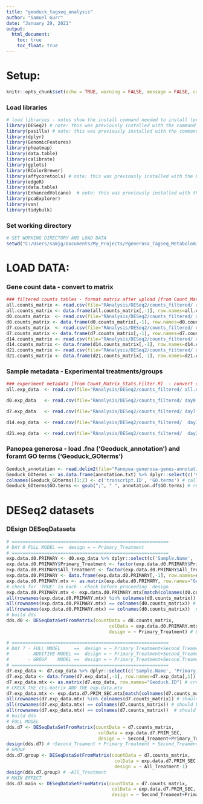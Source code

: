 ```yaml
---
title: "geoduck_tagseq_analysis"
author: "Samuel Gurr"
date: "January 29, 2021"
output:
  html_document:
    toc: true
    toc_float: true
---
```


# Setup: 

```r
knitr::opts_chunk$set(echo = TRUE, warning = FALSE, message = FALSE, cache = TRUE)
```

### Load libraries
```r
# load libraries - notes show the install command needed to install (pre installed)
library(DESeq2) # note: this was previously installed with the command `BiocManager::install("DESeq2")`
library(pasilla) # note: this was previously installed with the command `BiocManager::install("pasilla")`
library(dplyr)
library(GenomicFeatures)
library(pheatmap)
library(data.table)
library(calibrate)
library(gplots)
library(RColorBrewer)
library(affycoretools) # note: this was previously installed with the BiocManager::install("affycoretools")
library(edgeR)
library(data.table)
library(EnhancedVolcano)  # note: this was previously installed with the command `BiocManager::install("EnhancedVolcano")`
library(pcaExplorer) 
library(vsn)
library(tidybulk)

```

### Set working directory
```r

# SET WORKING DIRECTORY AND LOAD DATA
setwd("C:/Users/samjg/Documents/My_Projects/Pgenerosa_TagSeq_Metabolomics/TagSeq/")

```

# LOAD DATA:

### Gene count data - convert to matrix
```r
### filtered counts tables - format matrix after upload [from Count_Matrix_Stats.Filter.R] 
all.counts_matrix <- read.csv(file="RAnalysis/DESeq2/counts_filtered/ all.counts.filtered_matrix.csv", sep=',', header=TRUE) 
all.counts_matrix <- data.frame(all.counts_matrix[,-1], row.names=all.counts_matrix[,1]) 
d0.counts_matrix  <- read.csv(file="RAnalysis/DESeq2/counts_filtered/ day0.counts.filtered_matrix.csv", sep=',', header=TRUE) 
d0.counts_matrix <- data.frame(d0.counts_matrix[,-1], row.names=d0.counts_matrix[,1]) 
d7.counts_matrix  <- read.csv(file="RAnalysis/DESeq2/counts_filtered/ day7.counts.filtered_matrix.csv", sep=',', header=TRUE) 
d7.counts_matrix <- data.frame(d7.counts_matrix[,-1], row.names=d7.counts_matrix[,1]) 
d14.counts_matrix <- read.csv(file="RAnalysis/DESeq2/counts_filtered/ day14.counts.filtered_matrix.csv", sep=',', header=TRUE) 
d14.counts_matrix <- data.frame(d14.counts_matrix[,-1], row.names=d14.counts_matrix[,1]) 
d21.counts_matrix <- read.csv(file="RAnalysis/DESeq2/counts_filtered/ day21.counts.filtered_matrix.csv", sep=',', header=TRUE) 
d21.counts_matrix <- data.frame(d21.counts_matrix[,-1], row.names=d21.counts_matrix[,1]) 
```

### Sample metadata - Experimental treatments/groups
```r
### experiment metadata [from Count_Matrix_Stats.Filter.R]  - convert characaters to factors for DESeq2
all.exp_data  <- read.csv(file="RAnalysis/DESeq2/counts_filtered/ all.exp.data.csv", sep=',', header=TRUE) %>%   mutate_if(is.character, as.factor)

d0.exp_data   <- read.csv(file="RAnalysis/DESeq2/counts_filtered/ day0.exp.data.csv", sep=',', header=TRUE) %>%   mutate_if(is.character, as.factor)

d7.exp_data   <- read.csv(file="RAnalysis/DESeq2/counts_filtered/ day7.exp.data.csv", sep=',', header=TRUE) %>%   mutate_if(is.character, as.factor)

d14.exp_data  <- read.csv(file="RAnalysis/DESeq2/counts_filtered/  day14.exp.data.csv", sep=',', header=TRUE) %>%   mutate_if(is.character, as.factor)

d21.exp_data  <- read.csv(file="RAnalysis/DESeq2/counts_filtered/  day21.exp.data.csv", sep=',', header=TRUE) %>%   mutate_if(is.character, as.factor)
```

### Panopea generosa - load .fna ('Geoduck_annotation') and foramt GO terms ('Geoduck_GOterms')
```r
Geoduck_annotation <- read.delim2(file="Panopea-generosa-genes-annotations.txt", header=F)
Geoduck_GOterms <- as.data.frame(annotation.txt) %>% dplyr::select(c('V1','V8'))
colnames(Geoduck_GOterms)[1:2] <- c('transcript.ID', 'GO.terms') # call gene name and the GO terms - (Uniprot ID 'V5')
Geoduck_GOterms$GO.terms <- gsub(";", " ", annotation.df$GO.terms) # remove the ; delimiter and replace with nothing - already tabbed
```


# DESeq2 datasets

### DEsign DESeqDatasets
```r
# ========================================================== 
# DAY 0 FULL MODEL ==  design = ~ Primary_Treatment
# ========================================================== 
exp.data.d0.PRIMARY <- d0.exp_data %>% dplyr::select(c('Sample.Name', 'Primary_Treatment', 'All_Treatment')) # coondense dataset to build target matrix
exp.data.d0.PRIMARY$Primary_Treatment <- factor(exp.data.d0.PRIMARY$Primary_Treatment) # change Primary_Treatment to factor
exp.data.d0.PRIMARY$All_Treatment <- factor(exp.data.d0.PRIMARY$All_Treatment) # change Time to factor
exp.data.d0.PRIMARY <- data.frame(exp.data.d0.PRIMARY[,-1], row.names=exp.data.d0.PRIMARY[,1]) # move Sample.Name column as row names  
exp.data.d0.PRIMARY.mtx <- as.matrix(exp.data.d0.PRIMARY, row.names="Geoduck.ID") # create matrix 
# check for 'TRUE' in each - check before proceeding  design
exp.data.d0.PRIMARY.mtx <- exp.data.d0.PRIMARY.mtx[match(colnames(d0.counts_matrix),rownames(exp.data.d0.PRIMARY.mtx)), ]
all(rownames(exp.data.d0.PRIMARY.mtx) %in% colnames(d0.counts_matrix)) # should be TRUE
all(rownames(exp.data.d0.PRIMARY.mtx) == colnames(d0.counts_matrix)) # should be TRUE
all(rownames(exp.data.d0.PRIMARY.mtx) == colnames(d0.counts_matrix))  # should be TRUE
# build dds
dds.d0 <- DESeqDataSetFromMatrix(countData = d0.counts_matrix,
                                      colData = exp.data.d0.PRIMARY.mtx,
                                      design = ~ Primary_Treatment) # DESeq Data Set (dds) - design as ~Primary_Treatment

# ========================================================== 
# DAY 7 - FULL MODEL     ==  design = ~ Primary_Treatment+Second_Treament+Primary_Treatment:Second_Treament
#       - ADDITIVE MODEL ==  design = ~ Primary_Treatment+Second_Treament
#       - GROUP    MODEL ==  design = ~ Primary_Treatment+Second_Treament
# ==========================================================
d7.exp_data <- d7.exp_data %>% dplyr::select(c('Sample.Name', 'Primary_Treatment', 'Second_Treament', 'All_Treatment')) # coondense dataset to   build target matrix
d7.exp_data <- data.frame(d7.exp_data[,-1], row.names=d7.exp_data[,1]) # move Sample.Name column as row names  
d7.exp_data.mtx <- as.matrix(d7.exp_data, row.names="Geoduck.ID") # create matrix 
# CKECK THE cts.matrix AND THE exp.data.mtx
d7.exp_data.mtx <- exp.data.d7.PRIM_SEC.mtx[match(colnames(d7.counts_matrix),rownames(exp.data.d7.PRIM_SEC.mtx)), ]
all(rownames(d7.exp_data.mtx) %in% colnames(d7.counts_matrix)) # should be TRUE
all(rownames(d7.exp_data.mtx) == colnames(d7.counts_matrix)) # should be TRUE
all(rownames(d7.exp_data.mtx) == colnames(d7.counts_matrix))  # should be TRUE
# build dds
# FULL MODEL 
dds.d7 <- DESeqDataSetFromMatrix(countData = d7.counts_matrix,
                                  colData = exp.data.d7.PRIM_SEC,
                                  design = ~ Second_Treament+Primary_Treatment+Second_Treament:Primary_Treatment) # DESeq Data Set (dds) - design as ~Primary_Treatment
design(dds.d7) # ~Second_Treament + Primary_Treatment + Second_Treament:Primary_Treatment
# GROUP
dds.d7.group <- DESeqDataSetFromMatrix(countData = d7.counts_matrix,
                                        colData = exp.data.d7.PRIM_SEC,
                                        design = ~ All_Treatment-1) 
design(dds.d7.group) # ~All_Treatment 
# MAIN EFFECT 
dds.d7.main <- DESeqDataSetFromMatrix(countData = d7.counts_matrix,
                                       colData = exp.data.d7.PRIM_SEC,
                                       design = ~ Second_Treament+Primary_Treatment)


```
